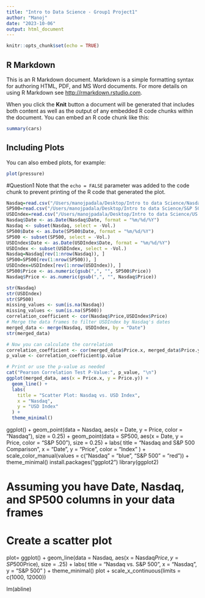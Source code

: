```yaml
---
title: "Intro to Data Science - Group1 Project1"
author: "Manoj"
date: "2023-10-06"
output: html_document
---
```


```r
knitr::opts_chunk$set(echo = TRUE)
```

## R Markdown

This is an R Markdown document. Markdown is a simple formatting syntax for authoring HTML, PDF, and MS Word documents. For more details on using R Markdown see <http://rmarkdown.rstudio.com>.

When you click the **Knit** button a document will be generated that includes both content as well as the output of any embedded R code chunks within the document. You can embed an R code chunk like this:

```r
summary(cars)
```

## Including Plots

You can also embed plots, for example:

```r
plot(pressure)
```
#Question1
Note that the `echo = FALSE` parameter was added to the code chunk to prevent printing of the R code that generated the plot.
```r
Nasdaq=read.csv("/Users/manojpadala/Desktop/Intro to data Science/Nasdaq 100 Historical Data.csv")
SP500=read.csv("/Users/manojpadala/Desktop/Intro to data Science/S&P 500 Historical Data.csv")
USDIndex=read.csv("/Users/manojpadala/Desktop/Intro to data Science/US Dollar Index Historical Data.csv") 
Nasdaq$Date <- as.Date(Nasdaq$Date, format = "%m/%d/%Y")
Nasdaq <- subset(Nasdaq, select = -Vol.)
SP500$Date <- as.Date(SP500$Date, format = "%m/%d/%Y")
SP500 <- subset(SP500, select = -Vol.)
USDIndex$Date <- as.Date(USDIndex$Date, format = "%m/%d/%Y")
USDIndex <- subset(USDIndex, select = -Vol.)
Nasdaq=Nasdaq[rev(1:nrow(Nasdaq)), ]
SP500=SP500[rev(1:nrow(SP500)), ]
USDIndex=USDIndex[rev(1:nrow(USDIndex)), ]
SP500$Price <- as.numeric(gsub(",", "", SP500$Price))
Nasdaq$Price <- as.numeric(gsub(",", "", Nasdaq$Price))

str(Nasdaq)
str(USDIndex)
str(SP500)
missing_values <- sum(is.na(Nasdaq))
missing_values <- sum(is.na(SP500))
correlation_coefficient <- cor(Nasdaq$Price,USDIndex$Price)
# Merge the data frames to filter USDIndex by Nasdaq's dates
merged_data <- merge(Nasdaq, USDIndex, by = "Date")
str(merged_data)

# Now you can calculate the correlation
correlation_coefficient <- cor(merged_data$Price.x, merged_data$Price.y)
p_value <- correlation_coefficient$p.value

# Print or use the p-value as needed
cat("Pearson Correlation Test P-Value:", p_value, "\n")
ggplot(merged_data, aes(x = Price.x, y = Price.y)) +
  geom_line() +
  labs(
    title = "Scatter Plot: Nasdaq vs. USD Index",
    x = "Nasdaq",
    y = "USD Index"
  ) +
  theme_minimal()
```
ggplot() +
  geom_point(data = Nasdaq, aes(x = Date, y = Price, color = "Nasdaq"), size = 0.25) +
  geom_point(data = SP500, aes(x = Date, y = Price, color = "S&P 500"), size = 0.25) +
  labs(
    title = "Nasdaq and S&P 500 Comparison",
    x = "Date",
    y = "Price",
    color = "Index"
  ) +
  scale_color_manual(values = c("Nasdaq" = "blue", "S&P 500" = "red")) +
  theme_minimal()
install.packages("ggplot2")
library(ggplot2)

# Assuming you have Date, Nasdaq, and SP500 columns in your data frames

# Create a scatter plot
plot=
ggplot() +
  geom_line(data = Nasdaq, aes(x = Nasdaq$Price, y = SP500$Price), size = .25) +
  labs(
    title = "Nasdaq vs. S&P 500",
    x = "Nasdaq",
    y = "S&P 500"
  ) +
  theme_minimal()
  plot + scale_x_continuous(limits = c(1000, 12000))

lm(abline)


```r

```
